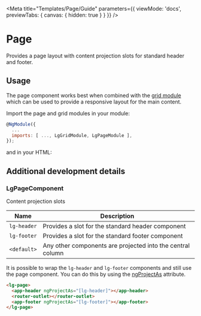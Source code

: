 
<Meta title="Templates/Page/Guide" parameters={{ viewMode: 'docs', previewTabs: { canvas: { hidden: true } } }} />

# Page

<p class="standfirst">Provides a page layout with content projection slots for standard header and footer.</p>

## Usage

The page component works best when combined with the [grid module](./?path=/docs/directives-grid--grid) which can be used to provide a responsive layout for the main content.

Import the page and grid modules in your module:

~~~js
@NgModule({
  ...
  imports: [ ..., LgGridModule, LgPageModule ],
});
~~~

and in your HTML:

<Source id="patterns-hero-examples--conversational-hero"></Source>

## Additional development details

### LgPageComponent

Content projection slots

| Name | Description |
|------|-------------|
| ``lg-header`` | Provides a slot for the standard header component
| ``lg-footer`` | Provides a slot for the standard footer component
| ``<default>`` | Any other components are projected into the central column

It is possible to wrap the `lg-header` and `lg-footer` components and still use the page component.
You can do this by using the <a href="https://medium.com/ignite-ui/using-ng-content-ngprojectas-1664d7c1d3b" target="_blank">ngProjectAs</a> attribute.

~~~html
<lg-page>
  <app-header ngProjectAs="[lg-header]"></app-header>
  <router-outlet></router-outlet>
  <app-footer ngProjectAs="[lg-footer]"></app-footer>
</lg-page>
~~~

<Description markdown={feedback} />

